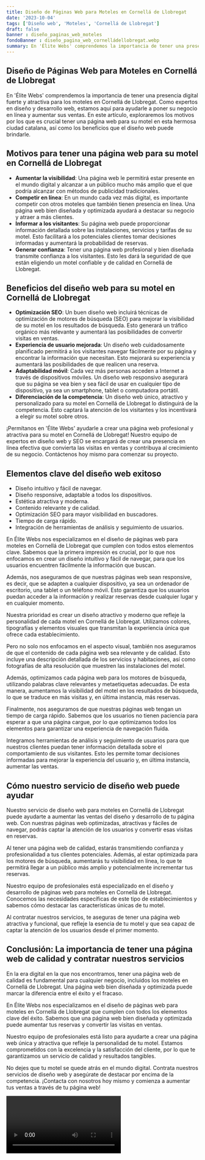 ```yaml
---
title: Diseño de Páginas Web para Moteles en Cornellá de Llobregat
date: '2023-10-04'
tags: ['Diseño web', 'Moteles', 'Cornellá de Llobregat']
draft: false
banner : diseño_paginas_web_moteles
fondoBanner : diseño_pagina_web_cornelládellobregat.webp
summary: En 'Élite Webs' comprendemos la importancia de tener una presencia digital fuerte y atractiva para los moteles en Cornellá de Llobregat. Como expertos en diseño y desarrollo web, estamos aquí para ayudarle a poner su negocio en línea y aumentar sus ventas. En este artículo, exploraremos los motivos por los que es crucial tener una página web para su motel en esta hermosa ciudad catalana, así como los beneficios que el diseño web puede brindarle.
---
```


## Diseño de Páginas Web para Moteles en Cornellá de Llobregat

En 'Élite Webs' comprendemos la importancia de tener una presencia digital fuerte y atractiva para los moteles en Cornellá de Llobregat. Como expertos en diseño y desarrollo web, estamos aquí para ayudarle a poner su negocio en línea y aumentar sus ventas. En este artículo, exploraremos los motivos por los que es crucial tener una página web para su motel en esta hermosa ciudad catalana, así como los beneficios que el diseño web puede brindarle.

## Motivos para tener una página web para su motel en Cornellá de Llobregat

- **Aumentar la visibilidad**: Una página web le permitirá estar presente en el mundo digital y alcanzar a un público mucho más amplio que el que podría alcanzar con métodos de publicidad tradicionales.
- **Competir en línea**: En un mundo cada vez más digital, es importante competir con otros moteles que también tienen presencia en línea. Una página web bien diseñada y optimizada ayudará a destacar su negocio y atraer a más clientes.
- **Informar a los visitantes**: Su página web puede proporcionar información detallada sobre las instalaciones, servicios y tarifas de su motel. Esto facilitará a los potenciales clientes tomar decisiones informadas y aumentará la probabilidad de reservas.
- **Generar confianza**: Tener una página web profesional y bien diseñada transmite confianza a los visitantes. Esto les dará la seguridad de que están eligiendo un motel confiable y de calidad en Cornellá de Llobregat.

## Beneficios del diseño web para su motel en Cornellá de Llobregat

- **Optimización SEO**: Un buen diseño web incluirá técnicas de optimización de motores de búsqueda (SEO) para mejorar la visibilidad de su motel en los resultados de búsqueda. Esto generará un tráfico orgánico más relevante y aumentará las posibilidades de convertir visitas en ventas.
- **Experiencia de usuario mejorada**: Un diseño web cuidadosamente planificado permitirá a los visitantes navegar fácilmente por su página y encontrar la información que necesitan. Esto mejorará su experiencia y aumentará las posibilidades de que realicen una reserva.
- **Adaptabilidad móvil**: Cada vez más personas acceden a Internet a través de dispositivos móviles. Un diseño web responsivo asegurará que su página se vea bien y sea fácil de usar en cualquier tipo de dispositivo, ya sea un smartphone, tablet o computadora portátil.
- **Diferenciación de la competencia**: Un diseño web único, atractivo y personalizado para su motel en Cornellá de Llobregat lo distinguirá de la competencia. Esto captará la atención de los visitantes y los incentivará a elegir su motel sobre otros.

¡Permítanos en 'Élite Webs' ayudarle a crear una página web profesional y atractiva para su motel en Cornellá de Llobregat! Nuestro equipo de expertos en diseño web y SEO se encargará de crear una presencia en línea efectiva que convierta las visitas en ventas y contribuya al crecimiento de su negocio. Contáctenos hoy mismo para comenzar su proyecto.

<GifSeo />

<Cta />

## Elementos clave del diseño web exitoso

- Diseño intuitivo y fácil de navegar.
- Diseño responsive, adaptable a todos los dispositivos.
- Estética atractiva y moderna.
- Contenido relevante y de calidad.
- Optimización SEO para mayor visibilidad en buscadores.
- Tiempo de carga rápido.
- Integración de herramientas de análisis y seguimiento de usuarios.

En Élite Webs nos especializamos en el diseño de páginas web para moteles en Cornellá de Llobregat que cumplen con todos estos elementos clave. Sabemos que la primera impresión es crucial, por lo que nos enfocamos en crear un diseño intuitivo y fácil de navegar, para que los usuarios encuentren fácilmente la información que buscan.

Además, nos aseguramos de que nuestras páginas web sean responsive, es decir, que se adapten a cualquier dispositivo, ya sea un ordenador de escritorio, una tablet o un teléfono móvil. Esto garantiza que los usuarios puedan acceder a la información y realizar reservas desde cualquier lugar y en cualquier momento.

Nuestra prioridad es crear un diseño atractivo y moderno que refleje la personalidad de cada motel en Cornellá de Llobregat. Utilizamos colores, tipografías y elementos visuales que transmitan la experiencia única que ofrece cada establecimiento.

Pero no solo nos enfocamos en el aspecto visual, también nos aseguramos de que el contenido de cada página web sea relevante y de calidad. Esto incluye una descripción detallada de los servicios y habitaciones, así como fotografías de alta resolución que muestren las instalaciones del motel.

Además, optimizamos cada página web para los motores de búsqueda, utilizando palabras clave relevantes y metaetiquetas adecuadas. De esta manera, aumentamos la visibilidad del motel en los resultados de búsqueda, lo que se traduce en más visitas y, en última instancia, más reservas.

Finalmente, nos aseguramos de que nuestras páginas web tengan un tiempo de carga rápido. Sabemos que los usuarios no tienen paciencia para esperar a que una página cargue, por lo que optimizamos todos los elementos para garantizar una experiencia de navegación fluida.

Integramos herramientas de análisis y seguimiento de usuarios para que nuestros clientes puedan tener información detallada sobre el comportamiento de sus visitantes. Esto les permite tomar decisiones informadas para mejorar la experiencia del usuario y, en última instancia, aumentar las ventas.

## Cómo nuestro servicio de diseño web puede ayudar

Nuestro servicio de diseño web para moteles en Cornellá de Llobregat puede ayudarte a aumentar las ventas del diseño y desarrollo de tu página web. Con nuestras páginas web optimizadas, atractivas y fáciles de navegar, podrás captar la atención de los usuarios y convertir esas visitas en reservas.

Al tener una página web de calidad, estarás transmitiendo confianza y profesionalidad a tus clientes potenciales. Además, al estar optimizada para los motores de búsqueda, aumentarás tu visibilidad en línea, lo que te permitirá llegar a un público más amplio y potencialmente incrementar tus reservas.

Nuestro equipo de profesionales está especializado en el diseño y desarrollo de páginas web para moteles en Cornellá de Llobregat. Conocemos las necesidades específicas de este tipo de establecimientos y sabemos cómo destacar las características únicas de tu motel.

Al contratar nuestros servicios, te aseguras de tener una página web atractiva y funcional, que refleje la esencia de tu motel y que sea capaz de captar la atención de los usuarios desde el primer momento.

## Conclusión: La importancia de tener una página web de calidad y contratar nuestros servicios

En la era digital en la que nos encontramos, tener una página web de calidad es fundamental para cualquier negocio, incluidos los moteles en Cornellá de Llobregat. Una página web bien diseñada y optimizada puede marcar la diferencia entre el éxito y el fracaso.

En Élite Webs nos especializamos en el diseño de páginas web para moteles en Cornellá de Llobregat que cumplen con todos los elementos clave del éxito. Sabemos que una página web bien diseñada y optimizada puede aumentar tus reservas y convertir las visitas en ventas.

Nuestro equipo de profesionales está listo para ayudarte a crear una página web única y atractiva que refleje la personalidad de tu motel. Estamos comprometidos con la excelencia y la satisfacción del cliente, por lo que te garantizamos un servicio de calidad y resultados tangibles.

No dejes que tu motel se quede atrás en el mundo digital. Contrata nuestros servicios de diseño web y asegúrate de destacar por encima de la competencia. ¡Contacta con nosotros hoy mismo y comienza a aumentar tus ventas a través de tu página web!

<Video />

<CtaBot job='Moteles' city='Cornellá de Llobregat'/>

<Gmaps query='Cornellá de Llobregat+españa+maps' />
